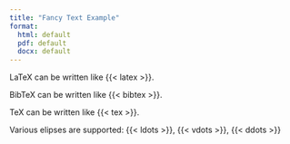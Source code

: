 ```yaml
---
title: "Fancy Text Example"
format: 
  html: default
  pdf: default
  docx: default
---
```


LaTeX can be written like {{< latex >}}.

BibTeX can be written like {{< bibtex >}}.

TeX can be written like {{< tex >}}.

Various elipses are supported: {{< ldots >}}, {{< vdots >}}, {{< ddots >}}

